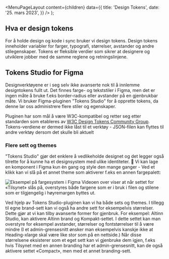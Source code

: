 
<Meta
  title='Design Tokens'
  description='Design tokens er gjenbrukbare verdier som fungerer som et bindeleddet mellom alle flater.'
/>

  <MenuPageLayout
    content={children}
    data={{
      title: 'Design Tokens',
      date: '25. mars 2023',
    }}
  />
);

## Hva er design tokens

For å holde design og kode i sync bruker vi design tokens. Design tokens inneholder variabler for farger, typografi, størrelser, avstander og andre stilegenskaper. Tokens er fleksible verdier som sikrer at designere og utviklere jobber med de samme reglene og retningslinjene.

## Tokens Studio for Figma

Designverktøyene er i seg selv ikke avanserte nok til å innlemme designtokens fullt ut. Det finnes farge- og tekststiler i Figma, men det er ingen måte å bruke f.eks border-radius eller avstander på en gjenbrukbar måte. Vi bruker Figma-pluginen "Tokens Studio" for å opprette tokens, da denne lar oss administrere flere stiler og egenskaper.

Pluginen har som mål å være W3C-kompatibel og retter seg etter standarden som etableres av [W3C Design Tokens Community Group](https://github.com/design-tokens/community-group). Tokens-verdiene er dermed ikke låst til et verktøy - JSON-filen kan flyttes til andre verktøy dersom det skulle bli aktuelt

### Flere sett og themes

"Tokens Studio" gjør det enklere å vedlikeholde designet og det legger også tilrette for å kunne ha et designsystem med ulike identiteter. 🎉 Vi kan lage en komponent i Figma kun èn gang og style den mange ganger - Ved et klikk kan vi slå på et annet theme som aktiverer f.eks en annen fargepalett:

![Eksempel på fargesystem i Figma](/img//fargerfigma.gif)
Videoen over viser at når settet for «Tilsynet» slås på, overstyres både fargene som er i bruk i filen og stilene som er tilgjengelig i høyremargen byttes ut.

Ved hjelp av Tokens Studio-pluginen kan vi ha både sets og themes. I tillegg til egne brand-sett kan vi også ha andre sett for eksempelvis størrelser. Dette gjør at vi kan tilby avanserte former for gjenbruk. For eksempel: Altinn Studio, kan aktivere Altinn brand og Kompakt-settet. I dette settet kan man overstyre for eksempel avstander, størrelser og fontstørrelser til å være mindre (I et admin-grensesnitt ønsker man eksempelvis kanskje ikke at Heading-xlarge skal være like stor som på en nettside.) Når disse størrelsene eksisterer som et eget sett kan vi gjenbruke dem igjen, f.eks hvis Tilsynet med en annen branding har et admin-grensesnitt, kan de også aktivere settet «Compact», men med et annet branding-sett.
